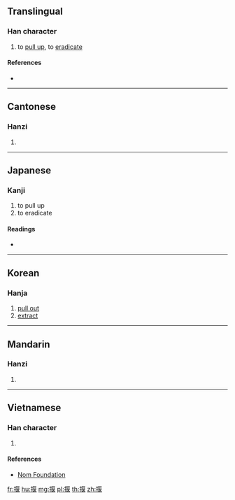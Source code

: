 ==Translingual==

===Han character===
{{Han char|rn=64|rad=手|as=09|sn=12|four=51014|canj=QSAV|ids=⿰扌匽}}

# to [[pull up]], to [[eradicate]]

====References====
* {{Han ref|kx=0443.040|dkj=12363|dj=0794.060|hdz=31913.040|uh=63E0|ud=25568|bh=D95D|bd=55645}}

----

==Cantonese==

===Hanzi===
{{yue-hanzi|jyut=[[aat1]], [[aat3]]|y=aat1, aat3}}

# {{defn|lang=yue|sort=手09}}

----

==Japanese==

===Kanji===
{{ja-kanji|grade=|rs=手09}}

# to pull up
# to eradicate

====Readings====
* {{ja-readings|on=[[さつ]] (satsu), [[あつ]] (atsu)|kun=[[ぬく]] (nuku), [[ふだ]] (fuda)}}

----

==Korean==

===Hanja===
{{ko-hanja|hangeul=알|eumhun=|rv=al|mr=al|y=al}}

# [[pull out]]
# [[extract]]

----

==Mandarin==

===Hanzi===
{{cmn-hanzi|pin=[[yà]] ([[ya4]])|wg=ya<sup>4</sup>}}

# {{defn|lang=cmn|sort=手09}}

----

==Vietnamese==

===Han character===
{{vi-hantu|rs=手09|[[kiền]], [[loát]]}}

# {{defn|lang=vi|sort=手09}}

====References====
* [http://nomfoundation.org/common/nom_details.php?codepoint=63e0 Nom Foundation]

[[fr:揠]]
[[hu:揠]]
[[mg:揠]]
[[pl:揠]]
[[th:揠]]
[[zh:揠]]